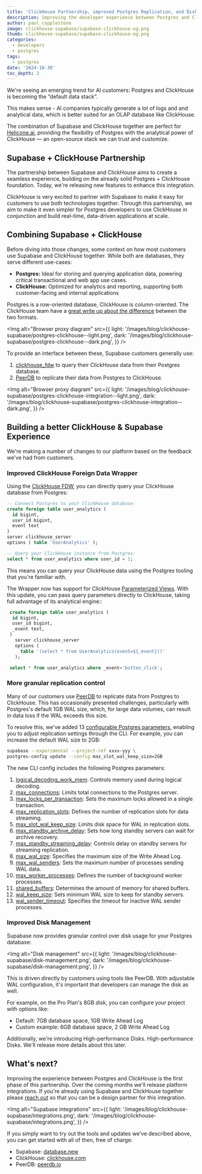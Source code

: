 ```yaml
---
title: 'ClickHouse Partnership, improved Postgres Replication, and Disk Management'
description: Improving the developer experience between Postgres and ClickHouse.
author: paul_copplestone
image: clickhouse-supabase/supabase-clickhouse-og.png
thumb: clickhouse-supabase/supabase-clickhouse-og.png
categories:
  - developers
  - postgres
tags:
  - postgres
date: '2024-10-30'
toc_depth: 3
---
```


We're seeing an emerging trend for AI customers: Postgres and ClickHouse is becoming the “default data stack”.

This makes sense - AI companies typically generate a lot of logs and and analytical data, which is better suited for an OLAP database like ClickHouse.

<Quote img="justin-torre.png" caption="Justin Torre, CTO @ Helicone.ai">

The combination of Supabase and ClickHouse together are perfect for [Helicone.ai](https://helicone.ai), providing the flexibility of Postgres with the analytical power of ClickHouse — an open-source stack we can trust and customize.

</Quote>

## Supabase + ClickHouse Partnership

The partnership between Supabase and ClickHouse aims to create a seamless experience, building on the already solid Postgres + ClickHouse foundation. Today, we're releasing new features to enhance this integration.

<Quote img="aaron-katz.jpg" caption="Aaron Katz, CEO @ ClickHouse Inc.">

ClickHouse is very excited to partner with Supabase to make it easy for customers to use both technologies together. Through this partnership, we aim to make it even simpler for Postgres developers to use ClickHouse in conjunction and build real-time, data-driven applications at scale.

</Quote>

## Combining Supabase + ClickHouse

Before diving into those changes, some context on how most customers use Supabase and ClickHouse together. While both are databases, they serve different use-cases:

- **Postgres:** Ideal for storing and querying application data, powering critical transactional and web app use cases.
- **ClickHouse:** Optimized for analytics and reporting, supporting both customer-facing and internal applications

Postgres is a row-oriented database, ClickHouse is column-oriented. The ClickHouse team have a [great write up about the difference](https://clickhouse.com/docs/en/intro#row-oriented-vs-column-oriented-storage) between the two formats.

<Img
  alt="Browser proxy diagram"
  src={{
    light: '/images/blog/clickhouse-supabase/postgres-clickhouse--light.png',
    dark: '/images/blog/clickhouse-supabase/postgres-clickhouse--dark.png',
  }}
/>

To provide an interface between these, Supabase customers generally use:

1. [clickhouse_fdw](https://supabase.com/docs/guides/database/extensions/wrappers/clickhouse) to query their ClickHouse data from their Postgres database.
2. [PeerDB](https://www.peerdb.io/) to replicate their data from Postgres to ClickHouse.

<Img
  alt="Browser proxy diagram"
  src={{
    light: '/images/blog/clickhouse-supabase/postgres-clickhouse-integration--light.png',
    dark: '/images/blog/clickhouse-supabase/postgres-clickhouse-integration--dark.png',
  }}
/>

## Building a better ClickHouse & Supabase Experience

We're making a number of changes to our platform based on the feedback we've had from customers.

### Improved ClickHouse Foreign Data Wrapper

Using the [ClickHouse FDW](https://fdw.dev/catalog/clickhouse/), you can directly query your ClickHouse database from Postgres:

```sql
-- Connect Postgres to your ClickHouse database:
create foreign table user_analytics (
  id bigint,
  user_id bigint,
  event text
)
server clickhouse_server
options ( table 'UserAnalytics' );

-- Query your ClickHouse instance from Postgres:
select * from user_analytics where user_id = 1;
```

This means you can query your ClickHouse data using the Postgres tooling that you're familiar with.

The Wrapper now has support for ClickHouse [Parameterized Views](https://clickhouse.com/docs/en/sql-reference/statements/create/view#parameterized-view). With this update, you can pass query parameters directly to ClickHouse, taking full advantage of its analytical engine::

```sql
 create foreign table user_analytics (
  id bigint,
  user_id bigint,
  _event text,
 )
   server clickhouse_server
   options (
     table '(select * from UserAnalytics(event=${_event}))'
   );

 select * from user_analytics where _event='button_click';
```

### More granular replication control

Many of our customers use [PeerDB](https://www.peerdb.io/) to replicate data from Postgres to ClickHouse. This has occasionally presented challenges, particularly with Postgres's default 1GB WAL size, which, for large data volumes, can result in data loss if the WAL exceeds this size.

To resolve this, we've added 13 [configurable Postgres parameters](/docs/guides/database/custom-postgres-config), enabling you to adjust replication settings through the CLI. For example, you can increase the default WAL size to 2GB:

```bash
supabase --experimental --project-ref xxxx-yyy \
postgres-config update --config max_slot_wal_keep_size=2GB
```

The new CLI config includes the following Postgres parameters:

1. [logical_decoding_work_mem](https://www.postgresql.org/docs/current/runtime-config-resource.html#GUC-LOGICAL-DECODING-WORK-MEM): Controls memory used during logical decoding.
2. [max_connections](https://www.postgresql.org/docs/current/runtime-config-connection.html#GUC-MAX-CONNECTIONS): Limits total connections to the Postgres server.
3. [max_locks_per_transaction](https://www.postgresql.org/docs/current/runtime-config-locks.html#GUC-MAX-LOCKS-PER-TRANSACTION): Sets the maximum locks allowed in a single transaction.
4. [max_replication_slots](https://www.postgresql.org/docs/current/runtime-config-replication.html#GUC-MAX-REPLICATION-SLOTS): Defines the number of replication slots for data streaming.
5. [max_slot_wal_keep_size](https://www.postgresql.org/docs/current/runtime-config-replication.html#GUC-MAX-SLOT-WAL-KEEP-SIZE): Limits disk space for WAL in replication slots.
6. [max_standby_archive_delay](https://www.postgresql.org/docs/current/runtime-config-replication.html#GUC-MAX-STANDBY-ARCHIVE-DELAY): Sets how long standby servers can wait for archive recovery.
7. [max_standby_streaming_delay](https://www.postgresql.org/docs/current/runtime-config-replication.html#GUC-MAX-STANDBY-STREAMING-DELAY): Controls delay on standby servers for streaming replication.
8. [max_wal_size](https://www.postgresql.org/docs/current/runtime-config-wal.html#GUC-MAX-WAL-SIZE): Specifies the maximum size of the Write Ahead Log.
9. [max_wal_senders](https://www.postgresql.org/docs/current/runtime-config-replication.html#GUC-MAX-WAL-SENDERS): Sets the maximum number of processes sending WAL data.
10. [max_worker_processes](https://www.postgresql.org/docs/current/runtime-config-resource.html#GUC-MAX-WORKER-PROCESSES): Defines the number of background worker processes.
11. [shared_buffers](https://www.postgresql.org/docs/current/runtime-config-resource.html#GUC-SHARED-BUFFERS): Determines the amount of memory for shared buffers.
12. [wal_keep_size](https://www.postgresql.org/docs/current/runtime-config-replication.html#GUC-WAL-KEEP-SIZE): Sets minimum WAL size to keep for standby servers.
13. [wal_sender_timeout](https://www.postgresql.org/docs/current/runtime-config-replication.html#GUC-WAL-SENDER-TIMEOUT): Specifies the timeout for inactive WAL sender processes.

### Improved Disk Management

Supabase now provides granular control over disk usage for your Postgres database:

<Img
  alt="Disk management"
  src={{
    light: '/images/blog/clickhouse-supabase/disk-management.png',
    dark: '/images/blog/clickhouse-supabase/disk-management.png',
  }}
/>

This is driven directly by customers using tools like PeerDB. With adjustable WAL configuration, it's important that developers can manage the disk as well.

For example, on the Pro Plan's 8GB disk, you can configure your project with options like:

- Default: 7GB database space, 1GB Write Ahead Log
- Custom example: 6GB database space, 2 GB Write Ahead Log

Additionally, we're introducing High-performance Disks. High-performance Disks. We'll release more details about this later.

## What's next?

Improving the experience between Postgres and ClickHouse is the first phase of this partnership. Over the coming months we'll release platform integrations. If you're already using Supabase and ClickHouse together please [reach out](https://supabase.com/enterprise) so that you can be a design partner for this integration.

<Img
  alt="Supabase integrations"
  src={{
    light: '/images/blog/clickhouse-supabase/integrations.png',
    dark: '/images/blog/clickhouse-supabase/integrations.png',
  }}
/>

If you simply want to try out the tools and updates we've described above, you can get started with all of then, free of charge:

- Supabase: [database.new](https://database.new)
- ClickHouse: [clickhouse.com](https://clickhouse.com/)
- PeerDB: [peerdb.io](https://www.peerdb.io/)
